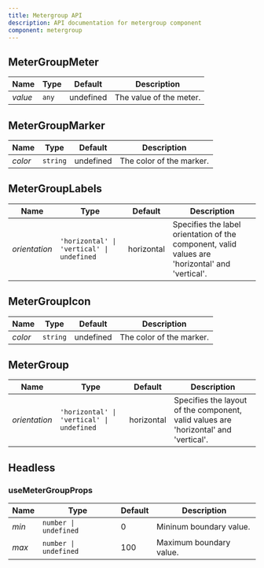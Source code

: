 ```yaml
---
title: Metergroup API
description: API documentation for metergroup component
component: metergroup
---
```



## MeterGroupMeter

| Name | Type | Default | Description |
|----------|------|---------|-------------|
| _value_ | `any` | undefined | The value of the meter. |

## MeterGroupMarker

| Name | Type | Default | Description |
|----------|------|---------|-------------|
| _color_ | `string` | undefined | The color of the marker. |

## MeterGroupLabels

| Name | Type | Default | Description |
|----------|------|---------|-------------|
| _orientation_ | `'horizontal' \| 'vertical' \| undefined` | horizontal | Specifies the label orientation of the component, valid values are 'horizontal' and 'vertical'. |

## MeterGroupIcon

| Name | Type | Default | Description |
|----------|------|---------|-------------|
| _color_ | `string` | undefined | The color of the marker. |

## MeterGroup

| Name | Type | Default | Description |
|----------|------|---------|-------------|
| _orientation_ | `'horizontal' \| 'vertical' \| undefined` | horizontal | Specifies the layout of the component, valid values are 'horizontal' and 'vertical'. |


## Headless

### useMeterGroupProps

| Name | Type | Default | Description |
|----------|------|---------|-------------|
| _min_ | `number \| undefined` | 0 | Mininum boundary value. |
| _max_ | `number \| undefined` | 100 | Maximum boundary value. |
